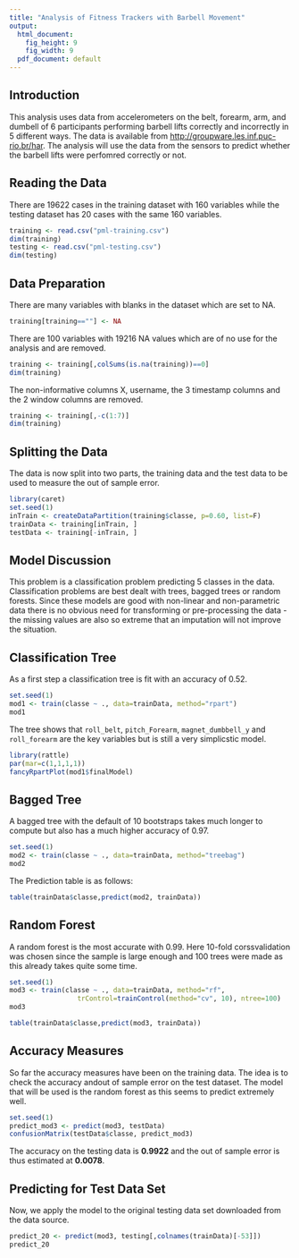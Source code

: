 ```yaml
---
title: "Analysis of Fitness Trackers with Barbell Movement"
output:
  html_document:
    fig_height: 9
    fig_width: 9
  pdf_document: default
---
```


## Introduction

This analysis uses data from accelerometers on the belt, forearm, arm, and dumbell of 6 participants performing barbell lifts correctly and incorrectly in 5 different ways. The data is available from <http://groupware.les.inf.puc-rio.br/har>. The analysis will use the data from the sensors to predict whether the barbell lifts were perfomred correctly or not.

## Reading the Data

There are 19622 cases in the training dataset with 160 variables while the testing dataset has 20 cases with the same 160 variables.

```r
training <- read.csv("pml-training.csv")
dim(training)
testing <- read.csv("pml-testing.csv")
dim(testing)
```

## Data Preparation

There are many variables with blanks in the dataset which are set to NA.

```r
training[training==""] <- NA
```

There are 100 variables with 19216 NA values which are of no use for the analysis and are removed.

```r
training <- training[,colSums(is.na(training))==0]
dim(training)
```

The non-informative columns X, username, the 3 timestamp columns and the 2 window columns are removed.

```r
training <- training[,-c(1:7)]
dim(training)
```

## Splitting the Data

The data is now split into two parts, the training data and the test data to be used to measure the out of sample error.

```r
library(caret)
set.seed(1)
inTrain <- createDataPartition(training$classe, p=0.60, list=F)
trainData <- training[inTrain, ]
testData <- training[-inTrain, ]
```

## Model Discussion

This problem is a classification problem predicting 5 classes in the data. Classification problems are best dealt with trees, bagged trees or random forests. Since these models are good with non-linear and non-parametric data there is no obvious need for transforming or pre-processing the data - the missing values are also so extreme that an imputation will not improve the situation.

## Classification Tree

As a first step a classification tree is fit with an accuracy of 0.52.

```r
set.seed(1)
mod1 <- train(classe ~ ., data=trainData, method="rpart")
mod1
```

The tree shows that `roll_belt`, `pitch_Forearm`, `magnet_dumbbell_y` and `roll_forearm` are the key variables but is still a very simplicstic model.

```r
library(rattle)
par(mar=c(1,1,1,1))
fancyRpartPlot(mod1$finalModel)
```

## Bagged Tree

A bagged tree with the default of 10 bootstraps takes much longer to compute but also has a much higher accuracy of 0.97.

```r
set.seed(1)
mod2 <- train(classe ~ ., data=trainData, method="treebag")
mod2
```

The Prediction table is as follows:

```r
table(trainData$classe,predict(mod2, trainData))
```

## Random Forest

A random forest is the most accurate with 0.99. Here 10-fold corssvalidation was chosen since the sample is large enough and 100 trees were made as this already takes quite some time.

```r
set.seed(1)
mod3 <- train(classe ~ ., data=trainData, method="rf",
                 trControl=trainControl(method="cv", 10), ntree=100)
mod3
```

```r
table(trainData$classe,predict(mod3, trainData))
```

## Accuracy Measures

So far the accuracy measures have been on the training data. The idea is to check the accuracy andout of sample error on the test dataset. The model that will be used is the random forest as this seems to predict extremely well.

```r
set.seed(1)
predict_mod3 <- predict(mod3, testData)
confusionMatrix(testData$classe, predict_mod3)
```

The accuracy on the testing data is **0.9922** and the out of sample error is thus estimated at **0.0078**.

## Predicting for Test Data Set
Now, we apply the model to the original testing data set downloaded from the data source.
```r
predict_20 <- predict(mod3, testing[,colnames(trainData)[-53]])
predict_20
```  
